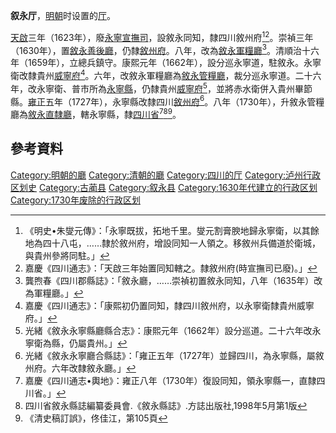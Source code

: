 '''叙永厅'''，[[明朝|明朝]]时设置的[[厅_(行政區劃)|厅]]。

[[天启_(明朝)|天啟]]三年（1623年），廢[[永寧宣撫司|永寧宣撫司]]，設敘永同知，隸四川敘州府<ref>《明史•朱燮元傳》：「永寧既拔，拓地千里。燮元割膏腴地歸永寧衛，以其餘地為四十八屯，……隸於敘州府，增設同知一人領之。移敘州兵備道於衛城，與貴州參將同駐。」</ref><ref>嘉慶《四川通志》：「天啟三年始置同知轄之。隸敘州府(時宣撫司已廢)。」</ref>。崇禎三年（1630年），置<u>敘永善後廳</u>，仍隸[[敘州府|敘州府]]。八年，改為<u>敘永軍糧廳</u><ref>龔煦春《四川郡縣誌》：「敘永廳，……崇禎初置敘永同知，八年（1635年）改為軍糧廳。」</ref>。清順治十六年（1659年），立總兵鎮守。康熙元年（1662年），設分巡永寧道，駐敘永。永寧衛改隸貴州[[威寧府|威寧府]]<ref>嘉慶《四川通志》：「康熙初仍置同知，隸四川敘州府，以永寧衛隸貴州威寧府。」</ref>。六年，改敘永軍糧廳為<u>敘永管糧廳</u>，裁分巡永寧道。二十六年，改永寧衛、普市所為[[永寧縣|永寧縣]]，仍隸貴州[[威寧府|威寧府]]<ref>光緒《敘永永寧縣廳縣合志》：康熙元年（1662年）設分巡道。二十六年改永寧衛為縣，仍屬貴州。」</ref>，並將赤水衛併入貴州畢節縣。[[雍正|雍正]]五年（1727年），永寧縣改隸四川[[敘州府|敘州府]]<ref> 光緒《敘永永寧廳合縣誌》：「雍正五年（1727年）並歸四川，為永寧縣，屬敘州府。六年改隸敘永廳。」</ref>。八年（1730年），升敘永管糧廳為[[敘永直隸廳|敘永直隸廳]]，轄永寧縣，隸[[四川省|四川省]]<ref>嘉慶《四川通志•輿地》：雍正八年（1730年）復設同知，領永寧縣一，直隸四川省。」</ref><ref>四川省敘永縣誌編纂委員會.《敘永縣誌》.方誌出版社,1998年5月第1版</ref><ref>《清史稿訂誤》，佟佳江，第105頁</ref>。

== 參考資料 ==
{{reflist}}
{{四川行政区划小作品}}
[[Category:明朝的廳|Category:明朝的廳]]
[[Category:清朝的廳|Category:清朝的廳]]
[[Category:四川的厅|Category:四川的厅]]
[[Category:泸州行政区划史|Category:泸州行政区划史]]
[[Category:古蔺县|Category:古蔺县]]
[[Category:叙永县|Category:叙永县]]
[[Category:1630年代建立的行政区划|Category:1630年代建立的行政区划]]
[[Category:1730年废除的行政区划|Category:1730年废除的行政区划]]